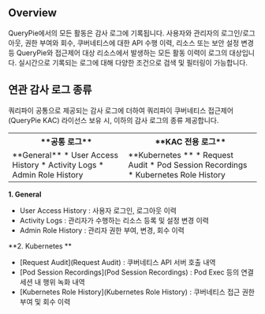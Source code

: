 ## Overview
QueryPie에서의 모든 활동은 감사 로그에 기록됩니다. 사용자와 관리자의 로그인/로그아웃, 권한 부여와 회수, 쿠버네티스에 대한 API 수행 이력, 리소스 또는 보안 설정 변경 등 QueryPie와 접근제어 대상 리소스에서 발생하는 모든 활동 이력이 로그의 대상입니다. 실시간으로 기록되는 로그에 대해 다양한 조건으로 검색 및 필터링이 가능합니다.

## 연관 감사 로그 종류
쿼리파이 공통으로 제공되는 감사 로그에 더하여 쿼리파이 쿠버네티스 접근제어 (QueryPie KAC) 라이선스 보유 시, 이하의 감사 로그의 종류 제공합니다.

<table data-table-width="507" data-layout="default" local-id="2eeba34f-b909-48ea-a011-5381931efcd4">
<tbody>
<tr>
<th>
 **공통 로그** 
</th>
<th>
 **KAC 전용 로그** 
</th>
</tr>
<tr>
<td>
 **General** 
* User Access History
* Activity Logs
* Admin Role History
</td>
<td>
 **Kubernetes ** 
* Request Audit
* Pod Session Recordings
* Kubernetes Role History
</td>
</tr>
</tbody>
</table>

**1. General**

* User Access History : 사용자 로그인, 로그아웃 이력
* Activity Logs : 관리자가 수행하는 리소스 등록 및 설정 변경 이력 
* Admin Role History : 관리자 권한 부여, 변경, 회수 이력

**2. Kubernetes **

* [Request Audit](Request Audit) : 쿠버네티스 API 서버 호출 내역
* [Pod Session Recordings](Pod Session Recordings) : Pod Exec 등의 연결 세션 내 행위 녹화 내역
* [Kubernetes Role History](Kubernetes Role History) : 쿠버네티스 접근 권한 부여 및 회수 이력
